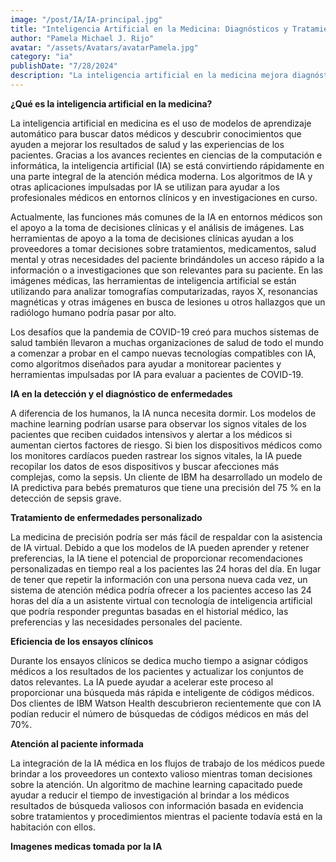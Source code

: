 ```yaml
---
image: "/post/IA/IA-principal.jpg"
title: "Inteligencia Artificial en la Medicina: Diagnósticos y Tratamientos Avanzados"
author: "Pamela Michael J. Rijo"
avatar: "/assets/Avatars/avatarPamela.jpg"
category: "ia"
publishDate: "7/28/2024"
description: "La inteligencia artificial en la medicina mejora diagnósticos y tratamientos al analizar datos médicos para ofrecer predicciones más precisas y tratamientos personalizados."
---
```


<SubSeccion> **¿Qué es la inteligencia artificial en la medicina?**</SubSeccion>

<Parrafo>
La inteligencia artificial en medicina es el uso de modelos de aprendizaje automático para buscar datos médicos y descubrir conocimientos que ayuden a mejorar los resultados de salud y las experiencias de los pacientes. Gracias a los avances recientes en ciencias de la computación e informática, la inteligencia artificial (IA) se está convirtiendo rápidamente en una parte integral de la atención médica moderna. Los algoritmos de IA y otras aplicaciones impulsadas por IA se utilizan para ayudar a los profesionales médicos en entornos clínicos y en investigaciones en curso.

</Parrafo>

<ImageMDX src="/post/IA/IA1.jpg" alt="IA" width={600} height={800} />

<Parrafo>

Actualmente, las funciones más comunes de la IA en entornos médicos son el apoyo a la toma de decisiones clínicas y el análisis de imágenes. Las herramientas de apoyo a la toma de decisiones clínicas ayudan a los proveedores a tomar decisiones sobre tratamientos, medicamentos, salud mental y otras necesidades del paciente brindándoles un acceso rápido a la información o a investigaciones que son relevantes para su paciente. En las imágenes médicas, las herramientas de inteligencia artificial se están utilizando para analizar tomografías computarizadas, rayos X, resonancias magnéticas y otras imágenes en busca de lesiones u otros hallazgos que un radiólogo humano podría pasar por alto.

Los desafíos que la pandemia de COVID-19 creó para muchos sistemas de salud también llevaron a muchas organizaciones de salud de todo el mundo a comenzar a probar en el campo nuevas tecnologías compatibles con IA, como algoritmos diseñados para ayudar a monitorear pacientes y herramientas impulsadas por IA para evaluar a pacientes de COVID-19.

</Parrafo>

<SubSeccion> **IA en la detección y el diagnóstico de enfermedades**</SubSeccion>

<Parrafo>
  A diferencia de los humanos, la IA nunca necesita dormir. Los modelos de machine learning podrían usarse para observar los
  signos vitales de los pacientes que reciben cuidados intensivos y alertar a los médicos si aumentan ciertos factores de riesgo.
  Si bien los dispositivos médicos como los monitores cardíacos pueden rastrear los signos vitales, la IA puede recopilar los
  datos de esos dispositivos y buscar afecciones más complejas, como la sepsis. Un cliente de IBM ha desarrollado un modelo de IA
  predictiva para bebés prematuros que tiene una precisión del 75 % en la detección de sepsis grave.
</Parrafo>

<SubSeccion> **Tratamiento de enfermedades personalizado**</SubSeccion>

<Parrafo>
  La medicina de precisión podría ser más fácil de respaldar con la asistencia de IA virtual. Debido a que los modelos de IA
  pueden aprender y retener preferencias, la IA tiene el potencial de proporcionar recomendaciones personalizadas en tiempo real a
  los pacientes las 24 horas del día. En lugar de tener que repetir la información con una persona nueva cada vez, un sistema de
  atención médica podría ofrecer a los pacientes acceso las 24 horas del día a un asistente virtual con tecnología de inteligencia
  artificial que podría responder preguntas basadas en el historial médico, las preferencias y las necesidades personales del
  paciente.
</Parrafo>

<ImageMDX src="/post/IA/IA2.jpg" alt="IA" width={600} height={800} />

<SubSeccion> **Eficiencia de los ensayos clínicos**</SubSeccion>

<Parrafo>
  Durante los ensayos clínicos se dedica mucho tiempo a asignar códigos médicos a los resultados de los pacientes y actualizar los
  conjuntos de datos relevantes. La IA puede ayudar a acelerar este proceso al proporcionar una búsqueda más rápida e inteligente
  de códigos médicos. Dos clientes de IBM Watson Health descubrieron recientemente que con IA podían reducir el número de
  búsquedas de códigos médicos en más del 70%.
</Parrafo>

<SubSeccion> **Atención al paciente informada**</SubSeccion>

<Parrafo>
  La integración de la IA médica en los flujos de trabajo de los médicos puede brindar a los proveedores un contexto valioso
  mientras toman decisiones sobre la atención. Un algoritmo de machine learning capacitado puede ayudar a reducir el tiempo de
  investigación al brindar a los médicos resultados de búsqueda valiosos con información basada en evidencia sobre tratamientos y
  procedimientos mientras el paciente todavía está en la habitación con ellos.
</Parrafo>

<Divider />

<SubSeccion> **Imagenes medicas tomada por la IA** </SubSeccion>

<ImageMDX src="/post/IA/IA3.jpg" alt="IA" width={600} height={800} />
<ImageMDX src="/post/IA/IA4.jpg" alt="IA" width={600} height={800} />
<ImageMDX src="/post/IA/IA5.jpg" alt="IA" width={600} height={800} />
<ImageMDX src="/post/IA/IA6.jpg" alt="IA" width={600} height={800} />
